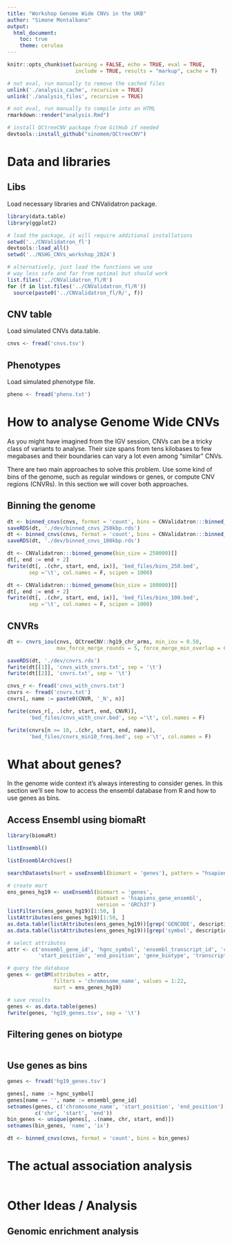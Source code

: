 ```yaml
---
title: "Workshop Genome Wide CNVs in the UKB"
author: "Simone Montalbano"
output:
  html_document:
    toc: true
    theme: cerulea
---
```


```r
knitr::opts_chunk$set(warning = FALSE, echo = TRUE, eval = TRUE,
                      include = TRUE, results = "markup", cache = T)
```

```r
# not eval, run manually to remove the cached files
unlink('./analysis_cache', recursive = TRUE)
unlink('./analysis_files', recursive = TRUE)
```

```r
# not eval, run manually to compile into an HTML
rmarkdown::render("analysis.Rmd")
```


```r
# install QCtreeCNV package from GitHub if needed
devtools::install_github("sinomem/QCtreeCNV")
```

# Data and libraries

## Libs

Load necessary libraries and CNValidatron package.

```r
library(data.table)
library(ggplot2)
```

```r
# load the package, it will require additional installations
setwd('../CNValidatron_fl')
devtools::load_all()
setwd('../NSHG_CNVs_workshop_2024')
```

```r
# alternatively, just load the functions we use
# way less safe and far from optimal but should work
list.files('../CNValidatron_fl/R')
for (f in list.files('../CNValidatron_fl/R'))
  source(paste0('../CNValidatron_fl/R/', f))
```


## CNV table

Load simulated CNVs data.table.

```r
cnvs <- fread('cnvs.tsv')
```


## Phenotypes

Load simulated phenotype file.

```r
pheno <- fread('pheno.txt')
```



# How to analyse Genome Wide CNVs

As you might have imagined from the IGV session, CNVs can be a tricky class
of variants to analyse. Their size spans from tens kilobases to few megabases
and their boundaries can vary a lot even among "similar" CNVs.

There are two main approaches to solve this problem. Use some kind of bins of
the genome, such as regular windows or genes, or compute CNV regions (CNVRs).
In this section we will cover both approaches.


## Binning the genome


```r
dt <- binned_cnvs(cnvs, format = 'count', bins = CNValidatron:::binned_genome(bin_size = 250000))
saveRDS(dt, './dev/binned_cnvs_250kbp.rds')
dt <- binned_cnvs(cnvs, format = 'count', bins = CNValidatron:::binned_genome(bin_size = 100000))
saveRDS(dt, './dev/binned_cnvs_100kbp.rds')
```


```r
dt <- CNValidatron:::binned_genome(bin_size = 250000)[]
dt[, end := end + 2]
fwrite(dt[, .(chr, start, end, ix)], 'bed_files/bins_250.bed',
       sep ='\t', col.names = F, scipen = 1000)

dt <- CNValidatron:::binned_genome(bin_size = 100000)[]
dt[, end := end + 2]
fwrite(dt[, .(chr, start, end, ix)], 'bed_files/bins_100.bed',
       sep ='\t', col.names = F, scipen = 1000)
```


## CNVRs


```r
dt <- cnvrs_iou(cnvs, QCtreeCNV::hg19_chr_arms, min_iou = 0.50,
                max_force_merge_rounds = 5, force_merge_min_overlap = 0.75)

saveRDS(dt, './dev/cnvrs.rds')
fwrite(dt[[1]], 'cnvs_with_cnvrs.txt', sep = '\t')
fwrite(dt[[2]], 'cnvrs.txt', sep = '\t')
```


```r
cnvs_r <- fread('cnvs_with_cnvrs.txt')
cnvrs <- fread('cnvrs.txt')
cnvrs[, name := paste0(CNVR, '_N', n)]

fwrite(cnvs_r[, .(chr, start, end, CNVR)],
       'bed_files/cnvs_with_cnvr.bed', sep ='\t', col.names = F)

fwrite(cnvrs[n >= 10, .(chr, start, end, name)],
       'bed_files/cnvrs_min10_freq.bed', sep ='\t', col.names = F)
```



# What about genes?

In the genome wide context it's always interesting to consider genes.
In this section we'll see how to access the ensembl database from R
and how to use genes as bins.

## Access Ensembl using biomaRt

```r
library(biomaRt)

listEnsembl()

listEnsemblArchives()

searchDatasets(mart = useEnsembl(biomart = 'genes'), pattern = "hsapiens")

# create mart
ens_genes_hg19 <- useEnsembl(biomart = 'genes',
                             dataset = 'hsapiens_gene_ensembl',
                             version = 'GRCh37')
listFilters(ens_genes_hg19)[1:50, ]
listAttributes(ens_genes_hg19)[1:50, ]
as.data.table(listAttributes(ens_genes_hg19))[grep('GENCODE', description), ]
as.data.table(listAttributes(ens_genes_hg19))[grep('symbol', description), ]

# select attributes
attr <- c('ensembl_gene_id', 'hgnc_symbol', 'ensembl_transcript_id', 'chromosome_name',
          'start_position', 'end_position', 'gene_biotype', 'transcript_biotype', 'uniprotswissprot')

# query the database
genes <- getBM(attributes = attr,
               filters = 'chromosome_name', values = 1:22,
               mart = ens_genes_hg19)

# save results
genes <- as.data.table(genes)
fwrite(genes, 'hg19_genes.tsv', sep = '\t')
```


## Filtering genes on biotype

```r

```


## Use genes as bins

```r
genes <- fread('hg19_genes.tsv')

genes[, name := hgnc_symbol]
genes[name == '', name := ensembl_gene_id]
setnames(genes, c('chromosome_name', 'start_position', 'end_position'),
         c('chr', 'start', 'end'))
bin_genes <- unique(genes[, .(name, chr, start, end)])
setnames(bin_genes, 'name', 'ix')

dt <- binned_cnvs(cnvs, format = 'count', bins = bin_genes)
```




# The actual association analysis

```r

```


# Other Ideas / Analysis

## Genomic enrichment analysis

```r

```